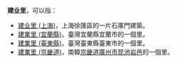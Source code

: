 '''建业里'''，可以指：
* [[建业里_(上海)|建业里 (上海)]]，上海徐匯區的一片石庫門建築。
* [[建業里_(宜蘭縣)|建業里 (宜蘭縣)]]，臺灣宜蘭縣宜蘭市的一個里。
* [[建業里_(臺東縣)|建業里 (臺東縣)]]，臺灣臺東縣臺東市的一個里。
* [[建業里_(京畿道)|建業里 (京畿道)]]，南韓[[京畿道|京畿道]][[廣州市_(韓國)|廣州市]][[昆池岩邑|昆池岩邑]]的一個里。
{{消歧義|cat=三字臺灣里名消歧義}}